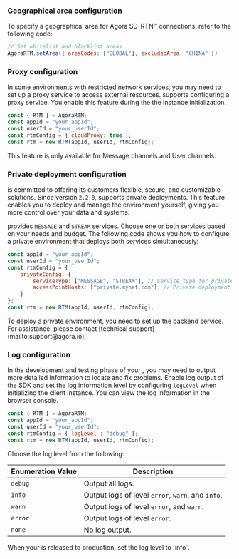 <PlatformWrapper platform="web">

### Geographical area configuration

To specify a geographical area for Agora SD-RTN™ connections, refer to the following code:

```js
// Set whitelist and blacklist areas
AgoraRTM.setArea({ areaCodes: ["GLOBAL"], excludedArea: "CHINA" })
```

### Proxy configuration

In some environments with restricted network services, you may need to set up a proxy service to access external resources. <Vg k="SIG" /> supports configuring a proxy service. You enable this feature during the the <Vg k="SIG" /> instance initialization.

```javascript
const { RTM } = AgoraRTM;
const appId = "your_appId";
const userId = "your_userId";
const rtmConfig = { cloudProxy: true };
const rtm = new RTM(appId, userId, rtmConfig);
```

<Admonition type="info">
This feature is only available for Message channels and User channels.
</Admonition>

### Private deployment configuration

<Vg k="COMPANY" /> is committed to offering its customers flexible, secure, and customizable solutions. Since version `2.2.0`, <Vg k="SIG" /> supports private deployments. This feature enables you to deploy and manage the <Vg k="SIG" /> environment yourself, giving you more control over your data and systems. 

<Vg k="SIG" /> provides `MESSAGE` and `STREAM` services. Choose one or both services based on your needs and budget. The following code shows you how to configure a private environment that deploys both services simultaneously:

```js
const appId = "your_appId";
const userId = "your_userId";
const rtmConfig = {
    privateConfig: {
        serviceType: ["MESSAGE", "STREAM"], // Service type for private deployment
        accessPointHosts: ["private.mynet.com"], // Private deployment server list, only domain name is supported
    }
};
const rtm = new RTM(appId, userId, rtmConfig);
```

<Admonition type="info">
To deploy a private environment, you need to set up the backend service. For assistance, please contact [technical support](mailto:support@agora.io). 
</Admonition>

### Log configuration

In the development and testing phase of your <Vpl k="CLIENT" />, you may need to output more detailed information to locate and fix problems. Enable log output of the SDK and set the log information level by configuring `logLevel` when initializing the <Vg k="SIG" /> client instance. You can view the log information in the browser console.


```javascript
const { RTM } = AgoraRTM;
const appId = "your_appId";
const userId = "your_userId";
const rtmConfig = { logLevel : "debug" };
const rtm = new RTM(appId, userId, rtmConfig);
```

Choose the log level from the following: 

| Enumeration Value       | Description      |
|------------|-------|
| `debug`   | Output all logs.      |
| `info`    | Output logs of level `error`, `warn`, and `info`. |
| `warn`    | Output logs of level `error`, and `warn`.         |
| `error`   | Output logs of level `error`.      |
| `none`    | No log output.   |

<Admonition type="info" info="info">
When your <Vpl k="CLIENT" /> is released to production, set the log level to `info`.
</Admonition>

</PlatformWrapper>
